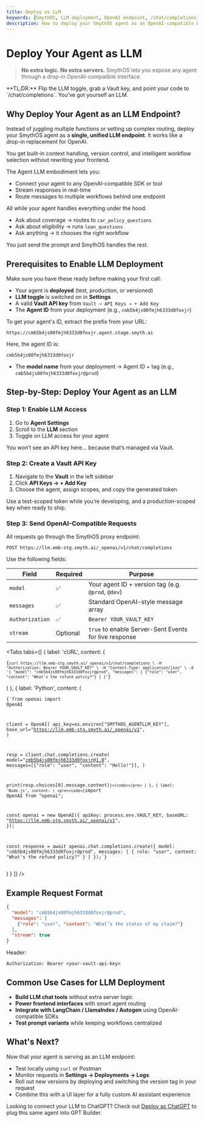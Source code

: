 ```yaml
---
title: Deploy as LLM
keywords: [SmythOS, LLM deployment, OpenAI endpoint, /chat/completions, Vault key, custom AI endpoint, agent as LLM, GPT integration]
description: How to deploy your SmythOS agent as an OpenAI-compatible LLM endpoint with /chat/completions.
---
```


# Deploy Your Agent as LLM

> **No extra logic. No extra servers.** SmythOS lets you expose any agent through a drop-in OpenAI-compatible interface.

<InfoCallout>
**TL;DR:** Flip the LLM toggle, grab a Vault key, and point your code to `/chat/completions`. You’ve got yourself an LLM.
</InfoCallout>

<Divider />

## Why Deploy Your Agent as an LLM Endpoint?

Instead of juggling multiple functions or setting up complex routing, deploy your SmythOS agent as a **single, unified LLM endpoint**. It works like a drop-in replacement for OpenAI.

You get built-in context handling, version control, and intelligent workflow selection without rewriting your frontend.

The Agent LLM embodiment lets you:

- Connect your agent to any OpenAI-compatible SDK or tool
- Stream responses in real-time
- Route messages to multiple workflows behind one endpoint

All while your agent handles everything under the hood:

- Ask about coverage → routes to `car_policy_questions`
- Ask about eligibility → runs `loan_questions`
- Ask anything → it chooses the right workflow

You just send the prompt and SmythOS handles the rest.

<Divider />

## Prerequisites to Enable LLM Deployment

Make sure you have these ready before making your first call:

- Your agent is **deployed** (test, production, or versioned)
- **LLM toggle** is switched on in **Settings**
- A valid **Vault API key** from `Vault → API Keys → + Add Key`
- The **Agent ID** from your deployment (e.g., `cmb5b4js00fmjh6333d0foxjr`)

To get your agent's ID, extract the prefix from your URL:

```text
https://cmb5b4js00fmjh6333d0foxjr.agent.stage.smyth.ai
```

Here, the agent ID is:

```text
cmb5b4js00fmjh6333d0foxjr
```

- The **model name** from your deployment → Agent ID + tag (e.g., `cmb5b4js00fmjh6333d0foxjr@prod`)

<Divider />

## Step-by-Step: Deploy Your Agent as an LLM

### Step 1: Enable LLM Access

1. Go to **Agent Settings**  
2. Scroll to the **LLM** section  
3. Toggle on LLM access for your agent

<InfoCallout>
You won’t see an API key here... because that’s managed via Vault.
</InfoCallout>

<Divider />

### Step 2: Create a Vault API Key

1. Navigate to the **Vault** in the left sidebar  
2. Click **API Keys → + Add Key**  
3. Choose the agent, assign scopes, and copy the generated token

<InfoCallout>
Use a test-scoped token while you’re developing, and a production-scoped key when ready to ship.
</InfoCallout>

<Divider />

### Step 3: Send OpenAI-Compatible Requests

All requests go through the SmythOS proxy endpoint:

```text
POST https://llm.emb-stg.smyth.ai/_openai/v1/chat/completions
```

Use the following fields:

| Field           | Required | Purpose                                                   |
|----------------|----------|-----------------------------------------------------------|
| `model`        | ✅        | Your agent ID + version tag (e.g. `@prod`, `@dev`)        |
| `messages`     | ✅        | Standard OpenAI-style message array                       |
| `Authorization`| ✅        | `Bearer YOUR_VAULT_KEY`                                   |
| `stream`       | Optional | `true` to enable Server-Sent Events for live response     |

<Tabs
  tabs={[
    {
      label: 'cURL',
      content: (
        <pre><code>{`curl https://llm.emb-stg.smyth.ai/_openai/v1/chat/completions \
  -H "Authorization: Bearer YOUR_VAULT_KEY" \
  -H "Content-Type: application/json" \
  -d '{
    "model": "cmb5b4js00fmjh6333d0foxjr@prod",
    "messages": [
      {"role": "user", "content": "What's the refund policy?"}
    ]
  }'`}</code></pre>
      )
    },
    {
      label: 'Python',
      content: (
        <pre><code>{`from openai import OpenAI

client = OpenAI(
    api_key=os.environ["SMYTHOS_AGENTLLM_KEY"],
    base_url="https://llm.emb‑stg.smyth.ai/_openai/v1",
)

resp = client.chat.completions.create(
    model="cmb5b4js00fmjh6333d0foxjr@1.0",
    messages=[{"role": "user", "content": "Hello!"}],
)

print(resp.choices[0].message.content)`}</code></pre>
      )
    },
    {
      label: 'Node.js',
      content: (
        <pre><code>{`import OpenAI from "openai";

const openai = new OpenAI({
  apiKey: process.env.VAULT_KEY,
  baseURL: "https://llm.emb-stg.smyth.ai/_openai/v1",
});

const response = await openai.chat.completions.create({
  model: "cmb5b4js00fmjh6333d0foxjr@prod",
  messages: [
    { role: "user", content: "What's the refund policy?" }
  ]
});`}</code></pre>
      )
    }
  ]}
/>

<PromptCard prompt='Use /chat/completions with model cmb5b4js00fmjh6333d0foxjr@prod and your Vault key to talk to your agent.' />

<Divider />

## Example Request Format

```json
{
  "model": "cmb5b4js00fmjh6333d0foxjr@prod",
  "messages": [
    {"role": "user", "content": "What’s the status of my claim?"}
  ],
  "stream": true
}
```

Header:

```http
Authorization: Bearer <your-vault-api-key>
```

<PromptCard prompt="Call /chat/completions with your model version and Vault API key to trigger workflows via prompt." />

<Divider/>

## Common Use Cases for LLM Deployment

- **Build LLM chat tools** without extra server logic
- **Power frontend interfaces** with smart agent routing
- **Integrate with LangChain / LlamaIndex / Autogen** using OpenAI-compatible SDKs
- **Test prompt variants** while keeping workflows centralized

<Divider/>

## What's Next?

Now that your agent is serving as an LLM endpoint:

- Test locally using `curl` or Postman
- Monitor requests in **Settings → Deployments → Logs**
- Roll out new versions by deploying and switching the version tag in your request
- Combine this with a UI layer for a fully custom AI assistant experience

Looking to connect your LLM to ChatGPT? Check out [Deploy as ChatGPT](/docs/agent-deployments/deployments/deploy-as-chatgpt) to plug this same agent into GPT Builder.

<Divider />
